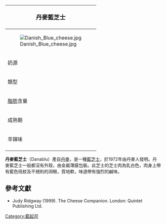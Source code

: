 {{noteTA
|G1=Food
|1=zh-cn:蓝纹奶酪;zh-hant:藍乾酪;zh-hk:藍芝士;zh-tw:藍起司;zh-mo:藍芝士;
}}
{| class="infobox bordered" style="align: right; width: 20em; font-size: 90%; text-align: left; float: right;" cellpadding="3"
|-
! colspan=2 bgcolor="#FFCCAA" style="font-size: 120%; text-align: center;" |'''丹麥藍芝士'''
|-----
|colspan=2|[[File:Danish_Blue_cheese.jpg|center]]
|-----
| 奶源|| 均質的經[[巴氏殺菌|巴氏殺菌]]的[[牛奶|牛奶]]
|-----
| 類型 ||半硬質，[[藍芝士|藍芝士]]
|-----
| [[脂肪|脂肪]]含量 || 50%-60%
|-----
| 成熟期 || 7-8個星期
|-----
| 辛辣味 ||強烈
|-
|}

'''丹麥藍芝士'''（Danablu）產自[[丹麥|丹麥]]，是一種[[藍芝士|藍芝士]]，於1972年由丹麥人發明。丹麥藍芝士一般都沒有外殼，由金屬薄膜包裝。此芝士的芝士肉為乳白色，肉身上帶有藍色班紋及不規則的洞眼，質地軟，味道帶有強烈的鹹味。

==參考文獻==
*Judy Ridgway (1999). The Cheese Companion. London: Quintet Publishing Ltd.

[[Category:藍起司|Category:藍起司]]
{{Blue cheeses}}